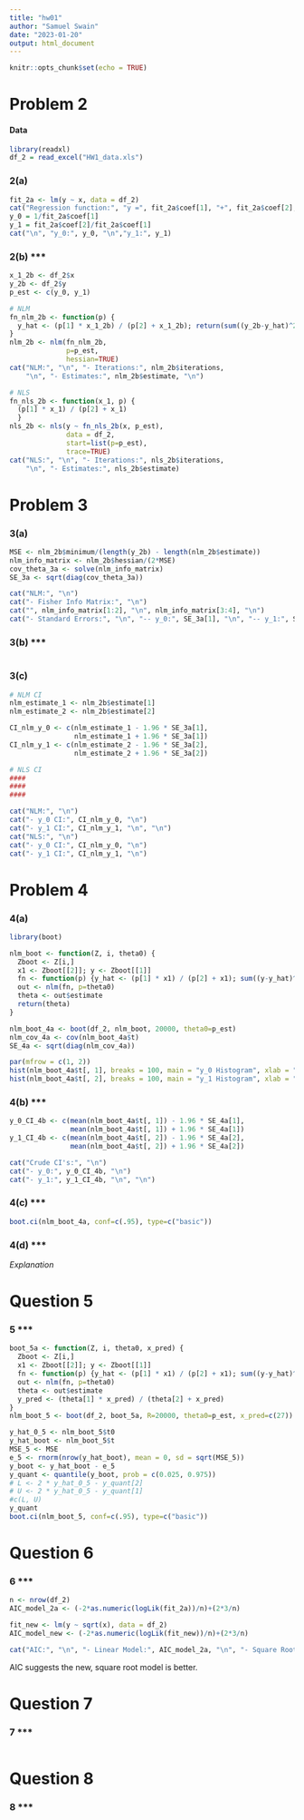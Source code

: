 ```yaml
---
title: "hw01"
author: "Samuel Swain"
date: "2023-01-20"
output: html_document
---
```


```r
knitr::opts_chunk$set(echo = TRUE)
```

# Problem 2

#### Data
```r
library(readxl)
df_2 = read_excel("HW1_data.xls")
```

### 2(a)
```r
fit_2a <- lm(y ~ x, data = df_2)
cat("Regression function:", "y =", fit_2a$coef[1], "+", fit_2a$coef[2], "* x")
y_0 = 1/fit_2a$coef[1]
y_1 = fit_2a$coef[2]/fit_2a$coef[1]
cat("\n", "y_0:", y_0, "\n","y_1:", y_1)
```

### 2(b) ***
```r
x_1_2b <- df_2$x
y_2b <- df_2$y
p_est <- c(y_0, y_1)

# NLM
fn_nlm_2b <- function(p) {
  y_hat <- (p[1] * x_1_2b) / (p[2] + x_1_2b); return(sum((y_2b-y_hat)^2))
}
nlm_2b <- nlm(fn_nlm_2b, 
              p=p_est, 
              hessian=TRUE)
cat("NLM:", "\n", "- Iterations:", nlm_2b$iterations, 
    "\n", "- Estimates:", nlm_2b$estimate, "\n")

# NLS
fn_nls_2b <- function(x_1, p) {
  (p[1] * x_1) / (p[2] + x_1)
  }
nls_2b <- nls(y ~ fn_nls_2b(x, p_est),
              data = df_2,
              start=list(p=p_est),
              trace=TRUE)
cat("NLS:", "\n", "- Iterations:", nls_2b$iterations, 
    "\n", "- Estimates:", nls_2b$estimate)
```

# Problem 3

### 3(a)
```r
MSE <- nlm_2b$minimum/(length(y_2b) - length(nlm_2b$estimate))
nlm_info_matrix <- nlm_2b$hessian/(2*MSE)
cov_theta_3a <- solve(nlm_info_matrix)
SE_3a <- sqrt(diag(cov_theta_3a))

cat("NLM:", "\n")
cat("- Fisher Info Matrix:", "\n")
cat("", nlm_info_matrix[1:2], "\n", nlm_info_matrix[3:4], "\n")
cat("- Standard Errors:", "\n", "-- y_0:", SE_3a[1], "\n", "-- y_1:", SE_3a[2])
```

### 3(b) ***
```r

```

### 3(c)
```r
# NLM CI
nlm_estimate_1 <- nlm_2b$estimate[1]
nlm_estimate_2 <- nlm_2b$estimate[2]

CI_nlm_y_0 <- c(nlm_estimate_1 - 1.96 * SE_3a[1], 
                nlm_estimate_1 + 1.96 * SE_3a[1])
CI_nlm_y_1 <- c(nlm_estimate_2 - 1.96 * SE_3a[2], 
                nlm_estimate_2 + 1.96 * SE_3a[2])

# NLS CI
####
####
####

cat("NLM:", "\n")
cat("- y_0 CI:", CI_nlm_y_0, "\n")
cat("- y_1 CI:", CI_nlm_y_1, "\n", "\n")
cat("NLS:", "\n")
cat("- y_0 CI:", CI_nlm_y_0, "\n")
cat("- y_1 CI:", CI_nlm_y_1, "\n")
```

# Problem 4

### 4(a)
```r
library(boot)

nlm_boot <- function(Z, i, theta0) {
  Zboot <- Z[i,]
  x1 <- Zboot[[2]]; y <- Zboot[[1]]
  fn <- function(p) {y_hat <- (p[1] * x1) / (p[2] + x1); sum((y-y_hat)^2)}
  out <- nlm(fn, p=theta0)
  theta <- out$estimate
  return(theta)  
}

nlm_boot_4a <- boot(df_2, nlm_boot, 20000, theta0=p_est)
nlm_cov_4a <- cov(nlm_boot_4a$t)
SE_4a <- sqrt(diag(nlm_cov_4a))

par(mfrow = c(1, 2))
hist(nlm_boot_4a$t[, 1], breaks = 100, main = "y_0 Histogram", xlab = "Estimate")
hist(nlm_boot_4a$t[, 2], breaks = 100, main = "y_1 Histogram", xlab = "Estimate")
```

### 4(b) ***
```r
y_0_CI_4b <- c(mean(nlm_boot_4a$t[, 1]) - 1.96 * SE_4a[1], 
               mean(nlm_boot_4a$t[, 1]) + 1.96 * SE_4a[1])
y_1_CI_4b <- c(mean(nlm_boot_4a$t[, 2]) - 1.96 * SE_4a[2], 
               mean(nlm_boot_4a$t[, 2]) + 1.96 * SE_4a[2])

cat("Crude CI's:", "\n")
cat("- y_0:", y_0_CI_4b, "\n")
cat("- y_1:", y_1_CI_4b, "\n", "\n")
```

### 4(c) ***
```r
boot.ci(nlm_boot_4a, conf=c(.95), type=c("basic"))
```

### 4(d) ***
*Explanation*

# Question 5

### 5 ***
```r
boot_5a <- function(Z, i, theta0, x_pred) {
  Zboot <- Z[i,]
  x1 <- Zboot[[2]]; y <- Zboot[[1]]
  fn <- function(p) {y_hat <- (p[1] * x1) / (p[2] + x1); sum((y-y_hat)^2)}
  out <- nlm(fn, p=theta0)
  theta <- out$estimate
  y_pred <- (theta[1] * x_pred) / (theta[2] + x_pred)
}
nlm_boot_5 <- boot(df_2, boot_5a, R=20000, theta0=p_est, x_pred=c(27))

y_hat_0_5 <- nlm_boot_5$t0
y_hat_boot <- nlm_boot_5$t
MSE_5 <- MSE
e_5 <- rnorm(nrow(y_hat_boot), mean = 0, sd = sqrt(MSE_5))
y_boot <- y_hat_boot - e_5
y_quant <- quantile(y_boot, prob = c(0.025, 0.975))
# L <- 2 * y_hat_0_5 - y_quant[2]
# U <- 2 * y_hat_0_5 - y_quant[1]
#c(L, U)
y_quant
boot.ci(nlm_boot_5, conf=c(.95), type=c("basic"))
```

# Question 6

### 6 ***
```r
n <- nrow(df_2)
AIC_model_2a <- (-2*as.numeric(logLik(fit_2a))/n)+(2*3/n)

fit_new <- lm(y ~ sqrt(x), data = df_2)
AIC_model_new <- (-2*as.numeric(logLik(fit_new))/n)+(2*3/n)

cat("AIC:", "\n", "- Linear Model:", AIC_model_2a, "\n", "- Square Root Model:", AIC_model_new)
```

AIC suggests the new, square root model is better.

# Question 7

### 7 ***
```r

```

# Question 8

### 8 ***
```r

```